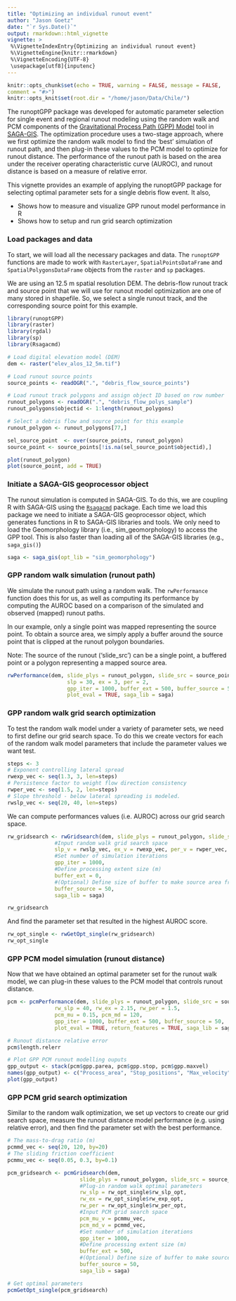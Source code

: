 ```yaml
---
title: "Optimizing an individual runout event"
author: "Jason Goetz"
date: "`r Sys.Date()`"
output: rmarkdown::html_vignette
vignette: >
 %\VignetteIndexEntry{Optimizing an individual runout event}
 %\VignetteEngine{knitr::rmarkdown}
 %\VignetteEncoding{UTF-8}
 \usepackage[utf8]{inputenc}
---
```


```r
knitr::opts_chunk$set(echo = TRUE, warning = FALSE, message = FALSE,
comment = "#>")
knitr::opts_knit$set(root.dir = "/home/jason/Data/Chile/")
```

The runoptGPP package was developed for automatic parameter selection for
single event and regional runout modeling using the random walk and PCM components of the [Gravitational 
Process Path (GPP) Model](https://gmd.copernicus.org/articles/10/3309/2017/) tool in [SAGA-GIS](http://www.saga-gis.org). The optimization procedure uses a two-stage approach,
where we first optimize the random walk model to find the 'best' simulation of runout path,
and then plug-in these values to the PCM model to optimize for runout distance. The performance
of the runout path is based on the area under the receiver operating characteristic curve (AUROC),
and runout distance is based on a measure of relative error.

This vignette provides an example of applying the runoptGPP package for
selecting optimal parameter sets for a single debris flow event. It also,

* Shows how to measure and visualize GPP runout model performance in R
* Shows how to setup and run grid search optimization

### Load packages and data

To start, we will load all the necessary packages and data. The `runoptGPP` functions
are made to work with `RasterLayer`, `SpatialPointsDataFrame` and `SpatialPolygonsDataFrame`
objects from the `raster` and `sp` packages. 

We are using an 12.5 m spatial resolution DEM. The debris-flow
runout track and source point that we will use for runout model optimization are one 
of many stored in shapefile. So, we select a single runout track, and the corresponding 
source point for this example.

```r
library(runoptGPP)
library(raster)
library(rgdal)
library(sp)
library(Rsagacmd)

# Load digital elevation model (DEM)
dem <- raster("elev_alos_12_5m.tif")

# Load runout source points
source_points <- readOGR(".", "debris_flow_source_points")

# Load runout track polygons and assign object ID based on row number
runout_polygons <- readOGR(".", "debris_flow_polys_sample")
runout_polygons$objectid <- 1:length(runout_polygons)

# Select a debris flow and source point for this example
runout_polygon <- runout_polygons[77,]

sel_source_point  <- over(source_points, runout_polygon)
source_point <- source_points[!is.na(sel_source_point$objectid),]

plot(runout_polygon)
plot(source_point, add = TRUE)

```

### Initiate a SAGA-GIS geoprocessor object

The runout simulation is computed in SAGA-GIS. To do this, we are coupling
R with SAGA-GIS using the [`Rsagacmd`](https://github.com/stevenpawley/Rsagacmd) package.
Each time we load this package we need to initiate a SAGA-GIS geoprocessor object, 
which generates functions in R to SAGA-GIS libraries and tools. We only need to load the
Geomorphology library (i.e., sim_geomorphology) to access the GPP tool. This is also
faster than loading all of the SAGA-GIS libraries (e.g., `saga_gis()`)

```r
saga <- saga_gis(opt_lib = "sim_geomorphology")
```

### GPP random walk simulation (runout path)

We simulate the runout path using a random walk. The `rwPerformance` function does
this for us, as well as computing its performance by computing the AUROC based on
a comparison of the simulated and observed (mapped) runout paths. 

In our example, only a single point was mapped representing the source point.
To obtain a source area, we simply apply a buffer around the source point that
is clipped at the runout polygon boundaries. 

Note: The source of the runout ('slide_src') can be a single point, a buffered point
or a polygon representing a mapped source area.

```r
rwPerformance(dem, slide_plys = runout_polygon, slide_src = source_point,
                   slp = 30, ex = 3, per = 2,
                   gpp_iter = 1000, buffer_ext = 500, buffer_source = 50,
                   plot_eval = TRUE, saga_lib = saga)
```

### GPP random walk grid search optimization

To test the random walk model under a variety of parameter sets, we need
to first define our grid search space. To do this we create vectors for each of
the random walk model parameters that include the parameter values we want test.

```r
steps <- 3
# Exponent controlling lateral spread
rwexp_vec <- seq(1.3, 3, len=steps)
# Persistence factor to weight flow direction consistency
rwper_vec <- seq(1.5, 2, len=steps)
# Slope threshold - below lateral spreading is modeled.
rwslp_vec <- seq(20, 40, len=steps)
```

We can compute performances values (i.e. AUROC) across our grid search
space.

```r
rw_gridsearch <- rwGridsearch(dem, slide_plys = runout_polygon, slide_src = source_point,
               #Input random walk grid search space
               slp_v = rwslp_vec, ex_v = rwexp_vec, per_v = rwper_vec,
               #Set number of simulation iterations
               gpp_iter = 1000,
               #Define processing extent size (m)
               buffer_ext = 0,
               #(Optional) Define size of buffer to make source area from point
               buffer_source = 50,
               saga_lib = saga)

rw_gridsearch
```

And find the parameter set that resulted in the highest AUROC score.

```r
rw_opt_single <- rwGetOpt_single(rw_gridsearch)
rw_opt_single
```

### GPP PCM model simulation (runout distance)

Now that we have obtained an optimal parameter set for the runout walk model,
we can plug-in these values to the PCM model that controls runout distance.

```r
pcm <- pcmPerformance(dem, slide_plys = runout_polygon, slide_src = source_point,
               rw_slp = 40, rw_ex = 2.15, rw_per = 1.5,
               pcm_mu = 0.15, pcm_md = 120,
               gpp_iter = 1000, buffer_ext = 500, buffer_source = 50,
               plot_eval = TRUE, return_features = TRUE, saga_lib = saga)

# Runout distance relative error
pcm$length.relerr

# Plot GPP PCM runout modelling ouputs
gpp_output <- stack(pcm$gpp.parea, pcm$gpp.stop, pcm$gpp.maxvel)
names(gpp_output) <- c("Process_area", "Stop_positions", "Max_velocity")
plot(gpp_output)
```


### GPP PCM grid search optimization

Similar to the random walk optimization, we set up vectors to create our
grid search space, measure the runout distance model performance (e.g. using
relative error), and then find the parameter set with the best performance.

```r
# The mass-to-drag ratio (m)
pcmmd_vec <- seq(20, 120, by=20)
# The sliding friction coefficient
pcmmu_vec <- seq(0.05, 0.3, by=0.1)

pcm_gridsearch <- pcmGridsearch(dem,
                       slide_plys = runout_polygon, slide_src = source_point,
                       #Plug-in random walk optimal parameters
                       rw_slp = rw_opt_single$rw_slp_opt,
                       rw_ex = rw_opt_single$rw_exp_opt,
                       rw_per = rw_opt_single$rw_per_opt,
                       #Input PCM grid search space
                       pcm_mu_v = pcmmu_vec,
                       pcm_md_v = pcmmd_vec,
                       #Set number of simulation iterations
                       gpp_iter = 1000,
                       #Define processing extent size (m)
                       buffer_ext = 500,
                       #(Optional) Define size of buffer to make source area from point
                       buffer_source = 50, 
                       saga_lib = saga)

# Get optimal parameters
pcmGetOpt_single(pcm_gridsearch)

```
